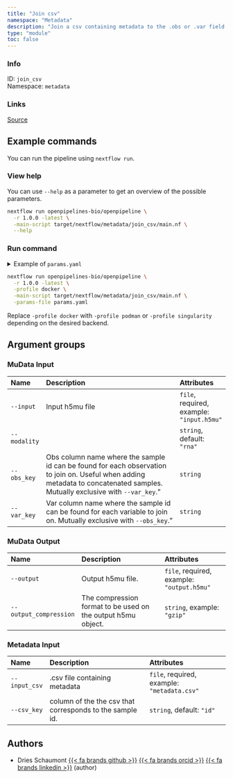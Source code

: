 ```yaml
---
title: "Join csv"
namespace: "Metadata"
description: "Join a csv containing metadata to the .obs or .var field of a mudata file."
type: "module"
toc: false
---
```


::: {.column-margin}

### Info

ID: `join_csv`  
Namespace: `metadata`

### Links
[Source](https://github.com/openpipelines-bio/openpipeline/blob/1.0.0/./src/metadata/join_csv){.btn-action .btn-sm .btn-info .btn role="button"}

:::



## Example commands

You can run the pipeline using `nextflow run`.

### View help

You can use `--help` as a parameter to get an overview of the possible parameters.

```bash
nextflow run openpipelines-bio/openpipeline \
  -r 1.0.0 -latest \
  -main-script target/nextflow/metadata/join_csv/main.nf \
  --help
```

### Run command

<details>
<summary>Example of `params.yaml`</summary>
```yaml
# MuData Input
input: # please fill in - example: "input.h5mu"
modality: "rna"
# obs_key: "foo"
# var_key: "foo"

# MuData Output
# output: "$id.$key.output.h5mu"
# output_compression: "gzip"

# Metadata Input
input_csv: # please fill in - example: "metadata.csv"
csv_key: "id"

# Nextflow input-output arguments
publish_dir: # please fill in - example: "output/"
# param_list: "my_params.yaml"
```
</details>

```bash
nextflow run openpipelines-bio/openpipeline \
  -r 1.0.0 -latest \
  -profile docker \
  -main-script target/nextflow/metadata/join_csv/main.nf \
  -params-file params.yaml
```

:::{.callout-note}
Replace `-profile docker` with `-profile podman` or `-profile singularity` depending on the desired backend.
:::

## Argument groups

### MuData Input

|Name         |Description                                                                                                                                                                  |Attributes                                |
|:------------|:----------------------------------------------------------------------------------------------------------------------------------------------------------------------------|:-----------------------------------------|
|`--input`    |Input h5mu file                                                                                                                                                              |`file`, required, example: `"input.h5mu"` |
|`--modality` |                                                                                                                                                                             |`string`, default: `"rna"`                |
|`--obs_key`  |Obs column name where the sample id can be found for each observation to join on. Useful when adding metadata to concatenated samples. Mutually exclusive with `--var_key`." |`string`                                  |
|`--var_key`  |Var column name where the sample id can be found for each variable to join on. Mutually exclusive with `--obs_key`."                                                         |`string`                                  |


### MuData Output

|Name                   |Description                                                  |Attributes                                 |
|:----------------------|:------------------------------------------------------------|:------------------------------------------|
|`--output`             |Output h5mu file.                                            |`file`, required, example: `"output.h5mu"` |
|`--output_compression` |The compression format to be used on the output h5mu object. |`string`, example: `"gzip"`                |


### Metadata Input

|Name          |Description                                              |Attributes                                  |
|:-------------|:--------------------------------------------------------|:-------------------------------------------|
|`--input_csv` |.csv file containing metadata                            |`file`, required, example: `"metadata.csv"` |
|`--csv_key`   |column of the the csv that corresponds to the sample id. |`string`, default: `"id"`                   |

## Authors


  * Dries Schaumont [{{< fa brands github >}}](https://github.com/DriesSchaumont) [{{< fa brands orcid >}}](https://orcid.org/0000-0002-4389-0440) [{{< fa brands linkedin >}}](https://linkedin.com/in/dries-schaumont) (author)
